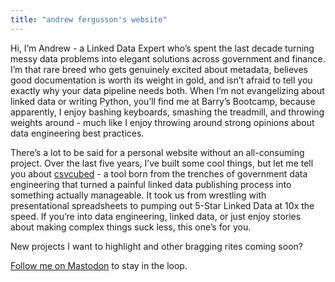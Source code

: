 ```yaml
---
title: "andrew fergusson's website"
---
```

Hi, I'm Andrew - a Linked Data Expert who's spent the last decade turning messy data problems into elegant solutions across government and finance. I'm that rare breed who gets genuinely excited about metadata, believes good documentation is worth its weight in gold, and isn't afraid to tell you exactly why your data pipeline needs both. When I'm not evangelizing about linked data or writing Python, you'll find me at Barry's Bootcamp, because apparently, I enjoy bashing keyboards, smashing the treadmill, and throwing weights around - much like I enjoy throwing around strong opinions about data engineering best practices.

There's a lot to be said for a personal website without an all-consuming project. Over the last five years, I've built some cool things, but let me tell you about [csvcubed](blog/posts/2024-12-15-csvcubed.html) - a tool born from the trenches of government data engineering that turned a painful linked data publishing process into something actually manageable. It took us from wrestling with presentational spreadsheets to pumping out 5-Star Linked Data at 10x the speed. If you're into data engineering, linked data, or just enjoy stories about making complex things suck less, this one's for you.

New projects I want to highlight and other bragging rites coming soon?

[Follow me on Mastodon](https://dataare.cool/@Waf) to stay in the loop.